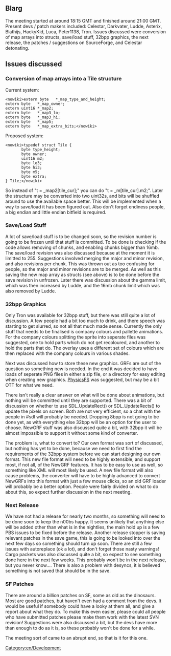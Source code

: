 [[Category:en/Development]]
==Blarg==
The meeting started at around 18:15 GMT and finished around 21:00 GMT. Present devs / patch makers included: Celestar, Darkvater, Ludde, Asterix, Blathijs, HackyKid, Luca, Peter1138, Tron. Issues discussed were conversion of map arrays into structs, save/load stuff, 32bpp graphics, the next release, the patches / suggestions on SourceForge, and Celestar detonating.

==Issues discussed==
===Conversion of map arrays into a Tile structure===
Current system:
<pre><nowiki>extern byte   *_map_type_and_height;
extern byte   *_map_owner;
extern uint16 *_map2;
extern byte   *_map3_lo;
extern byte   *_map3_hi;
extern byte   *_map5;
extern byte   *_map_extra_bits;</nowiki></pre>
Proposed system:
<pre><nowiki>typedef struct Tile {
       byte type_height;
       byte owner;
       uint16 m2;
       byte lo3;
       byte hi3;
       byte m5;
       byte extra;
} Tile;</nowiki></pre>
So instead of "t = _map2[tile_cur];" you can do "t = _m[tile_cur].m2;". Later the structure may be converted into two uint32s, and bits will be shuffled around to use the available space better. This will be implemented when a way to save/load it has been figured out. Also don't forget endiness people, a big endian and little endian bitfield is required.

===Save/Load Stuff===
A lot of save/load stuff is to be changed soon, so the revision number is going to be frozen until that stuff is committed. To be done is checking if the code allows removing of chunks, and enabling chunks bigger than 16mb. The save/load revision was also discussed because at the moment it is limitted to 255. Suggestions involved merging the major and minor revision, and also revisions per chunk. This was thrown out as too confusing for people, so the major and minor revisions are to be merged. As well as this saving the new map array as structs (see above) is to be done before the save revision in unfrozen. Later there was discussion about the gamma limit, which was then increased by Ludde, and the 16mb chunk limit which was also removed by Ludde.

===32bpp Graphics===
Only Tron was available for 32bpp stuff, but there was still quite a lot of discussion. A few people had a bit too much to drink, and there speech was starting to get slurred, so not all that much made sense. Currently the only stuff that needs to be finalised is company colours and pallette animations. For the company colours splitting the sprite into seperate files was suggested, one to hold parts which do not get recoloured, and another to hold the parts that do. The overlay uses a different set of colours which are then replaced with the company colours in various shades. 

Next was discussed how to store these new graphics. GRFs are out of the question so something new is needed. In the end it was decided to have loads of seperate PNG files in either a zip file, or a directory for easy editing when creating new graphics. [http://icculus.org/physfs/ PhysicsFS] was suggested, but may be a bit OTT for what we need. 

There isn't really a clear answer on what will be done about animations, but nothing will be committed until they are supported. There was a bit of discussion on whether to use SDL_UpdateRect() or SDL_UpdateRects() to update the pixels on screen. Both are not very efficient, so a chat with the people in #sdl will probably be needed. Dropping 8bpp is not going to be done yet, as with everything else 32bpp will be an option for the user to choose. NewGRF stuff was also discussed quite a bit, with 32bpp it will be almost impossible to support it without some kind of converter. 

The problem is, what to convert to? Our own format was sort of discussed, but nothing has yet to be done, because we need to first find the requirements of the 32bpp system before we can start designing our own format. This new file format will need to be highly extensible, and support most, if not all, of the NewGRF features. It has to be easy to use as well, so something like XML will most likely be used. A new file format will also cause problems, the converter will have to be highly advanced to convert NewGRFs into this format with just a few mouse clicks, so an old GRF loader will probably be a better option. People were fairly divided on what to do about this, so expect further discussion in the next meeting.

===Next Release===
We have not had a release for nearly two months, so something will need to be done soon to keep the n00bs happy. It seems unlikely that anything else will be added other than what is in the nightlies, the main hold up is a few PBS issues to be fixed before the release. Another release stopper is saving relevant patches in the save game, this is going to be looked into over the next few days so something should turn up soon. There are still a few issues with autoreplace (ok a lot), and don't forget those nasty warnings! Cargo packets was also discussed quite a bit, so expect to see something done here in the next few weeks. This probably won't be in the next release, but you never know.... There is also a problem with desyncs, it is believed something is not saved that should be in the save.

===SF Patches===
There are around a billion patches on SF, some as old as the dinosaurs. Most are good patches, but haven't even had a comment from the devs. It would be useful if somebody could have a looky at them all, and give a report about what they do. To make this even easier, please could all people who have submitted patches please make them work with the latest SVN revision! Suggestions were also discussed a bit, but the devs have more than enough to do as it is, so these probably won't be done for a while.

The meeting sort of came to an abrupt end, so that is it for this one.